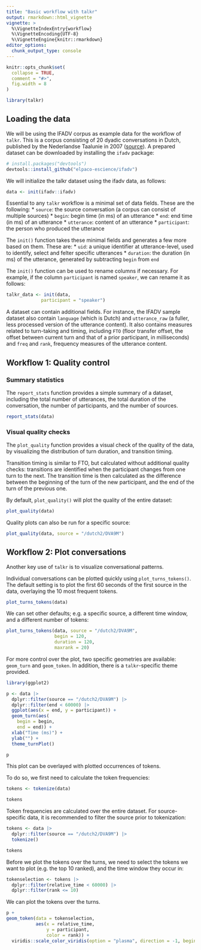 ```yaml
---
title: "Basic workflow with talkr"
output: rmarkdown::html_vignette
vignette: >
  %\VignetteIndexEntry{workflow}
  %\VignetteEncoding{UTF-8}
  %\VignetteEngine{knitr::rmarkdown}
editor_options: 
  chunk_output_type: console
---
```


```r
knitr::opts_chunk$set(
  collapse = TRUE,
  comment = "#>",
  fig.width = 8
)
```

```r
library(talkr)
```

## Loading the data

We will be using the IFADV corpus as example data for the workflow of `talkr`. This is a corpus consisting of 20 dyadic conversations in Dutch, published by the Nederlandse Taalunie in 2007 ([source](https://fon.hum.uva.nl/IFA-SpokenLanguageCorpora/IFADVcorpus/)). A prepared dataset can be downloaded by installing the `ifadv` package:

```r
# install.packages("devtools")
devtools::install_github("elpaco-escience/ifadv")
```

We will initialize the talkr dataset using the ifadv data, as follows:

```r
data <- init(ifadv::ifadv)
```

Essential to any `talkr` workflow is a minimal set of data fields. These are the following: \* `source`: the source conversation (a corpus can consist of multiple sources) \* `begin`: begin time (in ms) of an utterance \* `end`: end time (in ms) of an utterance \* `utterance`: content of an utterance \* `participant`: the person who produced the utterance

The `init()` function takes these minimal fields and generates a few more based on them. These are: \* `uid`: a unique identifier at utterance-level, used to identify, select and felter specific utterances \* `duration`: the duration (in ms) of the utterance, generated by subtracting `begin` from `end`

The `init()` function can be used to rename columns if necessary. For example, if the column `participant` is named `speaker`, we can rename it as follows:

``` r
talkr_data <- init(data,
             participant = "speaker")
```

A dataset can contain additional fields. For instance, the IFADV sample dataset also contain `language` (which is Dutch) and `utterance_raw` (a fuller, less processed version of the utterance content). It also contains measures related to turn-taking and timing, including `FTO` (floor transfer offset, the offset between current turn and that of a prior participant, in milliseconds) and `freq` and `rank`, frequency measures of the utterance content.

## Workflow 1: Quality control

### Summary statistics

The `report_stats` function provides a simple summary of a dataset, including the total number of utterances, the total duration of the conversation, the number of participants, and the number of sources.

```r
report_stats(data)
```

### Visual quality checks

The `plot_quality` function provides a visual check of the quality of the data, by visualizing the distribution of turn duration, and transition timing.

Transition timing is similar to FTO, but calculated without additional quality checks: transitions are identified when the participant changes from one turn to the next. The transition time is then calculated as the difference between the beginning of the turn of the new participant, and the end of the turn of the previous one.

By default, `plot_quality()` will plot the quality of the entire dataset:

```r
plot_quality(data)

```

Quality plots can also be run for a specific source:

```r
plot_quality(data, source = "/dutch2/DVA9M")

```

## Workflow 2: Plot conversations

Another key use of `talkr` is to visualize conversational patterns.

Individual conversations can be plotted quickly using `plot_turns_tokens()`. The default setting is to plot the first 60 seconds of the first source in the data, overlaying the 10 most frequent tokens.

```r
plot_turns_tokens(data)
```

We can set other defaults; e.g. a specific source, a different time window, and a different number of tokens:

```r
plot_turns_tokens(data, source = "/dutch2/DVA9M",
                  begin = 120,
                  duration = 120,
                  maxrank = 20)
```

For more control over the plot, two specific geometries are available: `geom_turn` and `geom_token`. In addition, there is a `talkr`-specific theme provided.

```r
library(ggplot2)

p <- data |>
  dplyr::filter(source == "/dutch2/DVA9M") |>
  dplyr::filter(end < 60000) |>
  ggplot(aes(x = end, y = participant)) +
  geom_turn(aes(
    begin = begin,
    end = end)) +
  xlab("Time (ms)") +
  ylab("") +
  theme_turnPlot()

p
```

This plot can be overlayed with plotted occurrences of tokens.

To do so, we first need to calculate the token frequencies:

```r
tokens <- tokenize(data)

tokens
```

Token frequencies are calculated over the entire dataset. For source-specific data, it is recommended to filter the source prior to tokenization:

```r
tokens <- data |>
  dplyr::filter(source == "/dutch2/DVA9M") |>
  tokenize()

tokens
```

Before we plot the tokens over the turns, we need to select the tokens we want to plot (e.g. the top 10 ranked), and the time window they occur in:

```r
tokenselection <- tokens |>
  dplyr::filter(relative_time < 60000) |>
  dplyr::filter(rank <= 10)
```

We can plot the tokens over the turns.

```r
p +
geom_token(data = tokenselection,
           aes(x = relative_time,
               y = participant,
               color = rank)) +
  viridis::scale_color_viridis(option = "plasma", direction = -1, begin = 0.2, end = 0.8)
```
